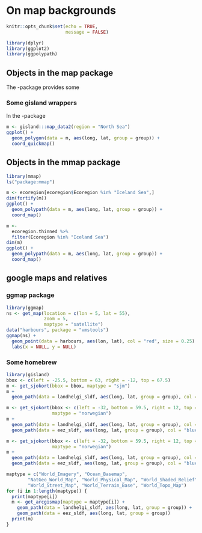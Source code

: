 # On map backgrounds {#map}

```r
knitr::opts_chunk$set(echo = TRUE, 
                      message = FALSE)
```

```r
library(dplyr)
library(ggplot2)
library(ggpolypath)
```

## Objects in the map package

The \code{map}-package provides some

### Some gisland wrappers

 In the \code{gisland}-package
```r
m <- gisland:::map_data2(region = "North Sea")
ggplot() +
  geom_polygon(data = m, aes(long, lat, group = group)) +
  coord_quickmap()
```

## Objects in the mmap package

```r
library(mmap)
ls("package:mmap")

m <- ecoregion[ecoregion$Ecoregion %in% "Iceland Sea",]
dim(fortify(m))
ggplot() +
  geom_polypath(data = m, aes(long, lat, group = group)) +
  coord_map()

m <- 
  ecoregion.thinned %>% 
  filter(Ecoregion %in% "Iceland Sea")
dim(m)
ggplot() +
  geom_polypath(data = m, aes(long, lat, group = group)) +
  coord_map()
```

## google maps and relatives

### ggmap package

```r
library(ggmap)
ns <- get_map(location = c(lon = 5, lat = 55),
              zoom = 5,
              maptype = "satellite")
data("harbours", package = "vmstools")
ggmap(ns) +
  geom_point(data = harbours, aes(lon, lat), col = "red", size = 0.25) +
  labs(x = NULL, y = NULL)
```

### Some homebrew

```r
library(gisland)
bbox <- c(left = -25.5, bottom = 63, right = -12, top = 67.5)
m <- get_sjokort(bbox = bbox, maptype = "sjm")
m +
  geom_path(data = landhelgi_sldf, aes(long, lat, group = group), col = "red") 
```

```r
m <- get_sjokort(bbox <- c(left = -32, bottom = 59.5, right = 12, top = 70),
                 maptype = "norwegian")
m +
  geom_path(data = landhelgi_sldf, aes(long, lat, group = group), col = "red") +
  geom_path(data = eez_sldf, aes(long, lat, group = group), col = "blue") 
```

```r
m <- get_sjokort(bbox <- c(left = -32, bottom = 59.5, right = 12, top = 70),
                 maptype = "norwegian")
m +
  geom_path(data = landhelgi_sldf, aes(long, lat, group = group), col = "red") +
  geom_path(data = eez_sldf, aes(long, lat, group = group), col = "blue") 
```

```r
maptype = c("World_Imagery", "Ocean_Basemap", 
        "NatGeo_World_Map", "World_Physical_Map", "World_Shaded_Relief", 
        "World_Street_Map", "World_Terrain_Base", "World_Topo_Map")
for (i in 1:length(maptype)) {
  print(maptype[i])
  m <- get_arcgismap(maptype = maptype[i]) +
    geom_path(data = landhelgi_sldf, aes(long, lat, group = group)) +
    geom_path(data = eez_sldf, aes(long, lat, group = group))
  print(m)
}
```
